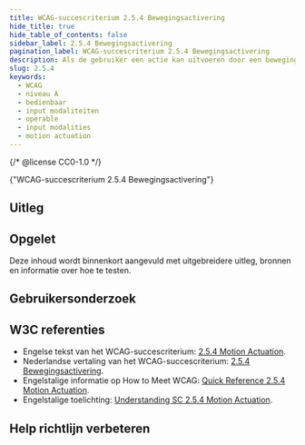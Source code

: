 ```yaml
---
title: WCAG-succescriterium 2.5.4 Bewegingsactivering
hide_title: true
hide_table_of_contents: false
sidebar_label: 2.5.4 Bewegingsactivering
pagination_label: WCAG-succescriterium 2.5.4 Bewegingsactivering
description: Als de gebruiker een actie kan uitvoeren door een beweging te doen met het apparaat, dan moet er ook een manier zijn om die actie te doen zonder beweging. Niet iedereen kan bijvoorbeeld schudden met een mobiel.
slug: 2.5.4
keywords:
  - WCAG
  - niveau A
  - bedienbaar
  - input modaliteiten
  - operable
  - input modalities
  - motion actuation
---
```


{/* @license CC0-1.0 */}


<WcagHeadingGroup level={1} conformanceLevel="Niveau A">
  {"WCAG-succescriterium 2.5.4 Bewegingsactivering"}
</WcagHeadingGroup>

## Uitleg

<Summary />

## Opgelet

Deze inhoud wordt binnenkort aangevuld met uitgebreidere uitleg, bronnen en informatie over hoe te testen.

## Gebruikersonderzoek

<CTAGebruikersonderzoek />

## W3C referenties

- Engelse tekst van het WCAG-succescriterium: [<span lang="en">2.5.4 Motion Actuation</span>](https://www.w3.org/TR/WCAG22/#motion-actuation).
- Nederlandse vertaling van het WCAG-succescriterium: [2.5.4 Bewegingsactivering](https://www.w3.org/Translations/WCAG22-nl/#bewegingsactivering).
- Engelstalige informatie op <span lang="en">How to Meet WCAG</span>: [<span lang="en">Quick Reference 2.5.4 Motion Actuation</span>](https://www.w3.org/WAI/WCAG22/quickref/#motion-actuation).
- Engelstalige toelichting: [<span lang="en">Understanding SC 2.5.4 Motion Actuation</span>](https://www.w3.org/WAI/WCAG22/Understanding/motion-actuation.html).

<SpotlightSection>
  <Markdown omitH1 headinglevel={3}>
    <Disclaimer />
  </Markdown>
</SpotlightSection>

## Help richtlijn verbeteren

<Markdown omitH1 headinglevel={3}>
  <WCAGFooterInfo />
</Markdown>
